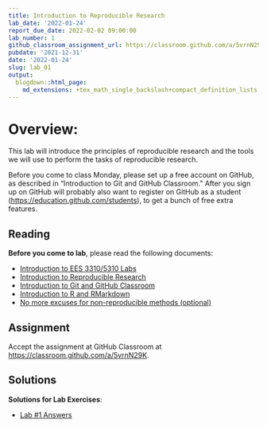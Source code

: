 ```yaml
---
title: Introduction to Reproducible Research
lab_date: '2022-01-24'
report_due_date: 2022-02-02 09:00:00
lab_number: 1
github_classroom_assignment_url: https://classroom.github.com/a/5vrnN29K
pubdate: '2021-12-31'
date: '2022-01-24'
slug: lab_01
output:
  blogdown::html_page:
    md_extensions: +tex_math_single_backslash+compact_definition_lists
---
```

# Overview:

This lab will introduce the principles of reproducible research and the tools we will use to perform the tasks of reproducible research.

Before you come to class Monday, please set up a free account on GitHub, as described in "Introduction to Git and GitHub Classroom." After you sign up on GitHub will probably also want to register on GitHub as a student (<https://education.github.com/students>), to get a bunch of free extra features.

## Reading

**Before you come to lab**, please read the following documents:

* [Introduction to EES 3310/5310 Labs](/lab_docs/lab_01_overview){target="_blank"}
* [Introduction to Reproducible Research](/lab_docs/lab_01_reproducible_research){target="_blank"}
* [Introduction to Git and GitHub Classroom](/lab_docs/lab_01_git_intro){target="_blank"}
* [Introduction to R and RMarkdown](/lab_docs/lab_01_rmarkdown_intro){target="_blank"}
* [No more excuses for non-reproducible methods (optional)](/lab_docs/lab_01_no_more_excuses){target="_blank"}

## Assignment
Accept the assignment at GitHub Classroom at <https://classroom.github.com/a/5vrnN29K>.

## Solutions

**Solutions for Lab Exercises**:

* [Lab #1 Answers](/lab_solutions/lab_01_answers){target="_blank"}

